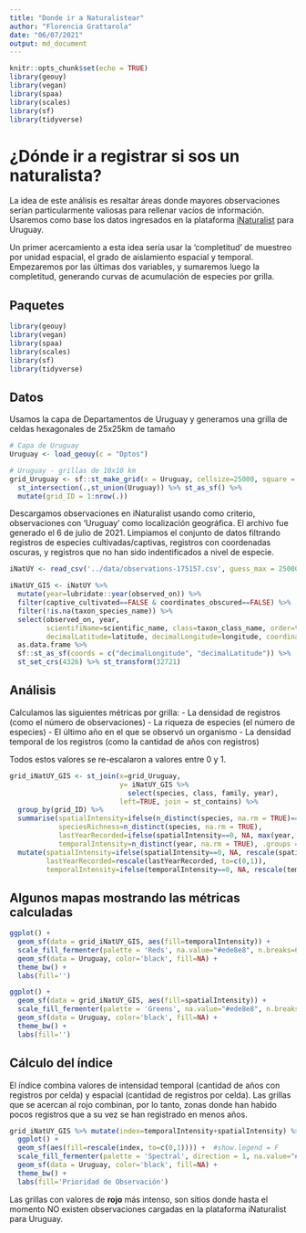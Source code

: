 ```yaml
---
title: "Donde ir a Naturalistear"
author: "Florencia Grattarola"
date: "06/07/2021"
output: md_document
---
```


```r
knitr::opts_chunk$set(echo = TRUE)
library(geouy)
library(vegan)
library(spaa)
library(scales)
library(sf)
library(tidyverse)
```

# ¿Dónde ir a registrar si sos un naturalista? 

La idea de este análisis es resaltar áreas donde mayores observaciones serían particularmente valiosas para rellenar vacíos de información.
Usaremos como base los datos ingresados en la plataforma [iNaturalist](inaturalist.org) para Uruguay.

Un primer acercamiento a esta idea sería usar la ‘completitud’ de muestreo por unidad espacial, el grado de aislamiento espacial y temporal. 
Empezaremos por las últimas dos variables, y sumaremos luego la completitud, generando curvas de acumulación de especies por grilla.


## Paquetes

```r
library(geouy)
library(vegan)
library(spaa)
library(scales)
library(sf)
library(tidyverse)
```

## Datos

Usamos la capa de Departamentos de Uruguay y generamos una grilla de celdas hexagonales de 25x25km de tamaño

```r
# Capa de Uruguay
Uruguay <- load_geouy(c = "Dptos")

# Uruguay - grillas de 10x10 km
grid_Uruguay <- sf::st_make_grid(x = Uruguay, cellsize=25000, square = F)  %>% 
  st_intersection(.,st_union(Uruguay)) %>% st_as_sf() %>% 
  mutate(grid_ID = 1:nrow(.))
```


Descargamos observaciones en iNaturalist usando como criterio, observaciones con 'Uruguay' como localización geográfica. El archivo fue generado el 6 de julio de 2021. 
Limpiamos el conjunto de datos filtrando registros de especies cultivadas/captivas, registros con coordenadas oscuras, y registros que no han sido indentificados a nivel de especie.
``` r
iNatUY <- read_csv('../data/observations-175157.csv', guess_max = 25000)
```

``` r
iNatUY_GIS <- iNatUY %>% 
  mutate(year=lubridate::year(observed_on)) %>% 
  filter(captive_cultivated==FALSE & coordinates_obscured==FALSE) %>% 
  filter(!is.na(taxon_species_name)) %>% 
  select(observed_on, year,
         scientifiName=scientific_name, class=taxon_class_name, order=taxon_order_name, family=taxon_family_name, genus=taxon_genus_name, species=taxon_species_name,
         decimalLatitude=latitude, decimalLongitude=longitude, coordinatePrecision=positional_accuracy, public_positional_accuracy, iconic_taxon_name) %>% 
  as.data.frame %>% 
  sf::st_as_sf(coords = c("decimalLongitude", "decimalLatitude")) %>% 
  st_set_crs(4326) %>% st_transform(32721)
```

## Análisis

Calculamos las siguientes métricas por grilla:
  - La densidad de registros (como el número de observaciones)
  - La riqueza de especies (el número de especies)
  - El último año en el que se observó un organismo
  - La densidad temporal de los registros (como la cantidad de años con registros)

Todos estos valores se re-escalaron a valores entre 0 y 1.


```r
grid_iNatUY_GIS <- st_join(x=grid_Uruguay,
                           y= iNatUY_GIS %>%
                             select(species, class, family, year),
                           left=TRUE, join = st_contains) %>%
  group_by(grid_ID) %>%
  summarise(spatialIntensity=ifelse(n_distinct(species, na.rm = TRUE)==0, 0, n()),
            speciesRichness=n_distinct(species, na.rm = TRUE), 
            lastYearRecorded=ifelse(spatialIntensity==0, NA, max(year, na.rm = TRUE)),
            temporalIntensity=n_distinct(year, na.rm = TRUE), .groups = 'drop') %>% 
  mutate(spatialIntensity=ifelse(spatialIntensity==0, NA, rescale(spatialIntensity, to=c(0,1))),
         lastYearRecorded=rescale(lastYearRecorded, to=c(0,1)),
         temporalIntensity=ifelse(temporalIntensity==0, NA, rescale(temporalIntensity, to=c(0,1))))
```

## Algunos mapas mostrando las métricas calculadas

``` r
ggplot() + 
  geom_sf(data = grid_iNatUY_GIS, aes(fill=temporalIntensity)) +
  scale_fill_fermenter(palette = 'Reds', na.value="#ede8e8", n.breaks=6) +
  geom_sf(data = Uruguay, color='black', fill=NA) +
  theme_bw() +
  labs(fill='')

```

``` r
ggplot() + 
  geom_sf(data = grid_iNatUY_GIS, aes(fill=spatialIntensity)) +
  scale_fill_fermenter(palette = 'Greens', na.value="#ede8e8", n.breaks=6) +
  geom_sf(data = Uruguay, color='black', fill=NA) +
  theme_bw() +
  labs(fill='')
```

## Cálculo del índice

El índice combina valores de intensidad temporal (cantidad de años con registros por celda) y espacial (cantidad de registros por celda).
Las grillas que se acercan al rojo combinan, por lo tanto, zonas donde han habido pocos registros que a su vez se han registrado en menos años. 

```r
grid_iNatUY_GIS %>% mutate(index=temporalIntensity+spatialIntensity) %>% 
  ggplot() +
  geom_sf(aes(fill=rescale(index, to=c(0,1)))) +  #show.legend = F
  scale_fill_fermenter(palette = 'Spectral', direction = 1, na.value="#79002d", n.breaks=8) +
  geom_sf(data = Uruguay, color='black', fill=NA) +
  theme_bw() +
  labs(fill='Prioridad de Observación')
```

Las grillas con valores de **rojo** más intenso, son sitios donde hasta el momento NO existen observaciones cargadas en la plataforma iNaturalist para Uruguay.
